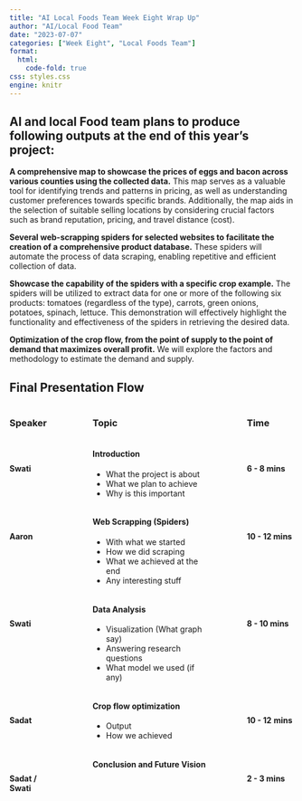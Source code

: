 ```yaml
---
title: "AI Local Foods Team Week Eight Wrap Up"
author: "AI/Local Food Team"
date: "2023-07-07"
categories: ["Week Eight", "Local Foods Team"]
format: 
  html:
    code-fold: true
css: styles.css
engine: knitr
---
```


## **AI and local Food team plans to produce following outputs at the end of this year's project:**

**A comprehensive map to showcase the prices of eggs and bacon across various counties using the collected data.** This map serves as a valuable tool for identifying trends and patterns in pricing, as well as understanding customer preferences towards specific brands. Additionally, the map aids in the selection of suitable selling locations by considering crucial factors such as brand reputation, pricing, and travel distance (cost).

**Several web-scrapping spiders for selected websites to facilitate the creation of a comprehensive product database.** These spiders will automate the process of data scraping, enabling repetitive and efficient collection of data.

**Showcase the capability of the spiders with a specific crop example.** The spiders will be utilized to extract data for one or more of the following six products: tomatoes (regardless of the type), carrots, green onions, potatoes, spinach, lettuce. This demonstration will effectively highlight the functionality and effectiveness of the spiders in retrieving the desired data.

**Optimization of the crop flow, from the point of supply to the point of demand that maximizes overall profit.** We will explore the factors and methodology to estimate the demand and supply.

## Final Presentation Flow

::: rows
::: row
::: columns
::: {.column width="20%"}
### Speaker
:::

::: {.column width="5%"}
:::

::: {.column .centerText width="50%"}
### Topic
:::

::: {.column width="5%"}
:::

::: {.column .centerText width="20%"}
### Time
:::
:::
:::

::: row
::: columns
::: {.column width="20%"}
 

**Swati**
:::

::: {.column width="5%"}
:::

::: {.column width="50%"}
#### **Introduction** {.centerH4}

-   What the project is about
-   What we plan to achieve
-   Why is this important
:::

::: {.column width="5%"}
:::

::: {.column .centerCell width="20%"}
 

**6 - 8 mins**
:::
:::
:::

::: row
::: columns
::: {.column width="20%"}
 

**Aaron**
:::

::: {.column width="5%"}
:::

::: {.column width="50%"}
#### **Web Scrapping (Spiders)** {.centerH4}

-   With what we started
-   How we did scraping
-   What we achieved at the end
-   Any interesting stuff
:::

::: {.column width="5%"}
:::

::: {.column .centerText width="20%"}
 

**10 - 12 mins**
:::
:::
:::

::: row
::: columns
::: {.column width="20%"}
 

**Swati**
:::

::: {.column width="5%"}
:::

::: {.column width="50%"}
#### **Data Analysis** {.centerH4}

-   Visualization (What graph say)
-   Answering research questions
-   What model we used (if any)
:::

::: {.column width="5%"}
:::

::: {.column .centerText width="20%"}
 

**8 - 10 mins**
:::
:::
:::

::: row
::: columns
::: {.column width="20%"}
 

**Sadat**
:::

::: {.column width="5%"}
:::

::: {.column width="50%"}
#### **Crop flow optimization** {.centerH4}

-   Output
-   How we achieved
:::

::: {.column width="5%"}
:::

::: {.column .centerText width="20%"}
 

**10 - 12** **mins**
:::
:::
:::

::: row
::: columns
::: {.column width="20%"}
 

**Sadat / Swati**
:::

::: {.column width="5%"}
:::

::: {.column width="50%"}
#### **Conclusion and Future Vision** {.centerH4}
:::

::: {.column width="5%"}
:::

::: {.column .centerText width="20%"}
 

**2 - 3 mins**
:::
:::
:::
:::
